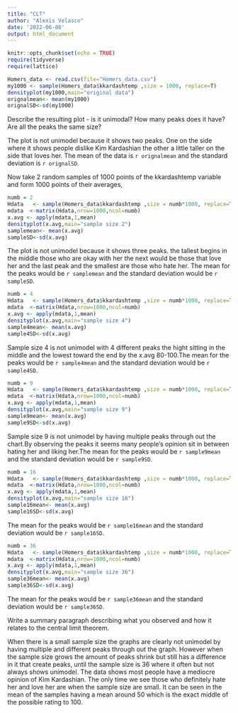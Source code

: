 ```yaml
---
title: "CLT"
author: "Alexis Velasco"
date: '2022-06-08'
output: html_document
---
```


```r
knitr::opts_chunk$set(echo = TRUE)
require(tidyverse)
require(lattice)
```

```r
Homers_data <- read.csv(file="Homers_data.csv")
my1000 <- sample(Homers_data$kkardashtemp ,size = 1000, replace=T)
densityplot(my1000,main="original data")
orignalmean<- mean(my1000)
orignalSD<-sd(my1000) 
```

Describe the resulting plot -  is it unimodal?  How many peaks does it have?  Are all the peaks the same size? 

The plot is not unimodel because it shows two peaks. One on the side where it shows people dislike Kim Kardashian
the other a little taller on the side that loves her. The mean of the data is `r orignalmean` and the standard deviation is `r orignalSD`. 


Now take 2 random samples of 1000 points of the kkardashtemp variable and form 1000 points of their averages,

```r
numb = 2
Hdata   <- sample(Homers_data$kkardashtemp ,size = numb*1000, replace=T)
mdata  <-matrix(Hdata,nrow=1000,ncol=numb)
x.avg <- apply(mdata,1,mean)
densityplot(x.avg,main="sample size 2")
samplemean<- mean(x.avg)
sampleSD<-sd(x.avg)
```

The plot is not unimodel because it shows three peaks. the tallest begins in the middle those who are okay with her the next would be those that love her and the last peak and the smallest are those who hate her. The mean for the peaks would be `r samplemean` and the standard deviation would be `r sampleSD`.

```r
numb = 4
Hdata   <- sample(Homers_data$kkardashtemp ,size = numb*1000, replace=T)
mdata  <-matrix(Hdata,nrow=1000,ncol=numb)
x.avg <- apply(mdata,1,mean)
densityplot(x.avg,main="sample size 4")
sample4mean<- mean(x.avg)
sample4SD<-sd(x.avg)
```
 Sample size 4 is not unimodel with 4 different peaks the hight sitting in the middle and the lowest toward the end by the x.avg 80-100.The mean for the peaks would be `r sample4mean` and the standard deviation would be `r sample4SD`. 

```r
numb = 9
Hdata   <- sample(Homers_data$kkardashtemp ,size = numb*1000, replace=T)
mdata  <-matrix(Hdata,nrow=1000,ncol=numb)
x.avg <- apply(mdata,1,mean)
densityplot(x.avg,main="sample size 9")
sample9mean<- mean(x.avg)
sample9SD<-sd(x.avg)
```

Sample size 9 is not unimodel by having multiple peaks through out the chart.By observing the peaks it seems many people's opinion sit in between hating her and liking her.The mean for the peaks would be `r sample9mean` and the standard deviation would be `r sample9SD`. 


```r
numb = 16
Hdata   <- sample(Homers_data$kkardashtemp ,size = numb*1000, replace=T)
mdata  <-matrix(Hdata,nrow=1000,ncol=numb)
x.avg <- apply(mdata,1,mean)
densityplot(x.avg,main="sample size 16")
sample16mean<- mean(x.avg)
sample16SD<-sd(x.avg)
```
The mean for the peaks would be `r sample16mean` and the standard deviation would be `r sample16SD`. 


```r
numb = 36
Hdata   <- sample(Homers_data$kkardashtemp ,size = numb*1000, replace=T)
mdata  <-matrix(Hdata,nrow=1000,ncol=numb)
x.avg <- apply(mdata,1,mean)
densityplot(x.avg,main="sample size 36")
sample36mean<- mean(x.avg)
sample36SD<-sd(x.avg)
```
The mean for the peaks would be `r sample36mean` and the standard deviation would be `r sample36SD`. 


Write a summary paragraph describing what you observed and how it relates to the central limit theorem.

When there is a small sample size the graphs are clearly not unimodel by having multiple and different peaks through out the graph. However when the sample size grows the amount of peaks shrink but still has a difference in it that create peaks, until the sample size is 36 where it often but not always shows unimodel. The data shows most people have a mediocre opinion of Kim Kardashian. The only time we see those who definitely hate her and love her are when the sample size are small. It can be seen in the mean of the samples having a mean around 50 which is the exact middle of the possible rating to 100.

